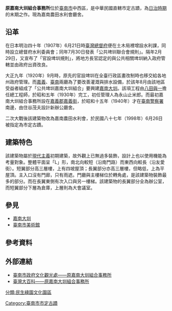 {{tw monument
|name=原嘉南大圳組合事務所
|formername=嘉南大圳組合事務所
|image=嘉南大圳組合事務所 Jun 2019.jpg
|imagename=
|othername=嘉南農田水利會
|formalname=
|level=直轄市定古蹟
|class=日治建築
|time={{JPN}}昭和十五年（1940年）
|location={{TWN}}臺南市中西區友愛街25號
|open=
|cost=
|website=
|reg_url =https://nchdb.boch.gov.tw/assets/advanceSearch/monument/19980626000007
}}
'''原嘉南大圳組合事務所'''位於[[臺南市|臺南市]]中西區，是中華民國直轄市定古蹟，為[[臺灣日治時期|日治時期]]的末期之作。現為嘉南農田水利會廳舍。

== 沿革 ==
在日本明治四十年（1907年）6月21日時[[臺灣總督府|臺灣總督府]]便在土木局裡增設水利課，同時設立總督府水利委員會；同年7月30日發表「公共埤圳聯合會規則」。隔年2月29日，又宣布了「官設埤圳規則」，將地方長官認定的與公共相關埤圳納入政府管轄並由政府出資改良{{r|范|page=94}}。

大正九年（1920年）9月時，原先的官設埤圳在全臺行政區畫改制時也移交給各地州政府管理。而[[嘉義廳|嘉義]]、[[臺南廳|臺南]]兩廳為了要改善灌溉與排水設備，於該年8月由該地區受益者組成了「公共埤圳嘉南大圳組合」要興建[[嘉南大圳|嘉南大圳]]。該項工程由[[八田與一|八田與一]]擔任總工程師，於昭和五年（1930年）完工，初任管理人為永山止米郎。而最初嘉南大圳組合事務所設在[[嘉義郡|嘉義郡]][[嘉義街|嘉義街]]，於昭和十五年（1940年）才在[[原臺南警察署|臺南警察署]]南邊，由住谷茂夫設計新辦公廳舍{{r|范|page=95}}。

二次大戰後該建築物改為嘉南農田水利會，於民國八十七年（1998年）6月26日被指定為市定古蹟{{r|范|page=95}}。

== 建築特色 ==
該建築物屬於[[現代主義建築|現代主義]]初期建築，故外觀上已無過多裝飾，設計上也以使用機能為考量對象。整體平面呈「L」形，南北向較短（沿南門路）而東西向較長（沿友愛街）{{r|傅|page=235}}。短翼部分高三層樓，上有四坡屋頂；長翼部分亦高三層樓，但略低，上為平屋頂。主入口沒有門廊，只有雨遮。門廳與主樓梯位於轉角處，是該建築物裝飾最多的部分{{r|范|page=95}}。而在長翼東側有次入口與另一樓梯{{r|傅|page=235}}。該建築物的長翼部分全為辦公室，而短翼部分下層為倉庫，上層則為大會議室{{r|遠|page=154}}。

== 參見 ==
*[[嘉南大圳|嘉南大圳]]
*[[臺南市美術館|臺南市美術館]]

== 參考資料 ==
{{reflist|refs=
<ref name="傅">{{cite book|author=傅朝卿 |title=台南市古蹟與歷史建築總覽 |publisher=台灣建築與文化資產出版社 |location=台南市 |isbn=957-30880-4-5 |date=2001年11月}}</ref>
<ref name="遠">{{cite book|author=遠流台灣館 |title=台南歷史深度旅遊 |date=2003-02-01 |publisher=遠流出版社 |location=台北市 |isbn=957-30880-4-5}}</ref>
<ref name="范">{{cite book|author=范勝雄 |title=府城叢談 (4) |date=2001-07-01 |publisher=臺南市政府 |isbn=957-02-2143-7 }}</ref>
}}

== 外部連結 ==
{{commons category|Jianan Irrigation and Engineering Bureau}}
*[https://www.twtainan.net/zh-tw/attractions/detail/752 臺南市政府文化觀光處——原嘉南大圳組合事務所] {{Wayback|url=https://www.twtainan.net/zh-tw/attractions/detail/752 |date=20201129072405 }}
*[http://nrch.culture.tw/twpedia.aspx?id=8342&Keyword=%E5%8E%9F%E5%98%89%E5%8D%97%E5%A4%A7%E5%9C%B3%E7%B5%84%E5%90%88%E4%BA%8B%E5%8B%99%E6%89%80 臺灣大百科——原嘉南大圳組合事務所] {{Wayback|url=http://nrch.culture.tw/twpedia.aspx?id=8342&Keyword=%E5%8E%9F%E5%98%89%E5%8D%97%E5%A4%A7%E5%9C%B3%E7%B5%84%E5%90%88%E4%BA%8B%E5%8B%99%E6%89%80 |date=20160307052003 }}

{{臺南市古蹟}}
{{台灣直轄市定古蹟}}
[[Category:臺南市市定古蹟|Category:臺南市市定古蹟]]
[[分類:民生綠園文化園區|分類:民生綠園文化園區]]